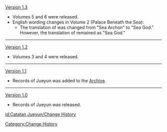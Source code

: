 [[Version 1.3]]
*Volumes 5 and 6 were released.
*English wording changes in Volume 2 (Palace Beneath the Sea):
**The translation of {{Lang|zh=海神|zh_rm=|zh_tl=Sea God/Archon}} was changed from "Sea Archon" to "Sea God." However, the translation of {{Lang|zh=神之海|zh_tl=God of the Sea}} remained as "Sea God."
----
[[Version 1.2]]
*Volumes 3 and 4 were released.
----
[[Version 1.1]]
*Records of Jueyun was added to the [[Archive]].
----
[[Version 1.0]]
*Records of Jueyun was released.
<noinclude>
[[Category:Change History]]

[[id:Catatan Jueyun/Change History]]
</noinclude>